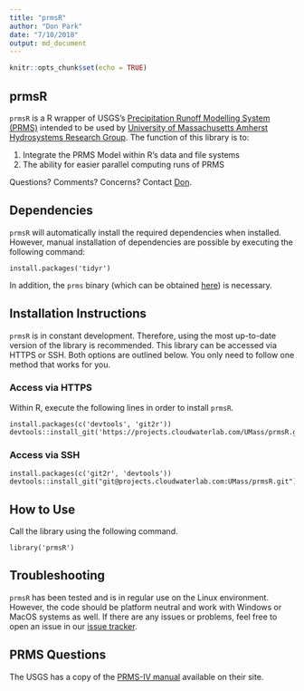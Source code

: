 ```yaml
---
title: "prmsR"
author: "Don Park"
date: "7/10/2018"
output: md_document
---
```


```r
knitr::opts_chunk$set(echo = TRUE)
```

## prmsR

`prmsR` is a R wrapper of USGS's [Precipitation Runoff Modelling System (PRMS)](https://wwwbrr.cr.usgs.gov/projects/SW_MoWS/PRMS.html) intended to be used by [University of Massachusetts Amherst Hydrosystems Research Group](http://blogs.umass.edu/hydrosystems/).  The function of this library is to:

1. Integrate the PRMS Model within R's data and file systems
2. The ability for easier parallel computing runs of PRMS

Questions?  Comments?  Concerns?  Contact [Don](mailto:donpark@umass.edu). 

## Dependencies

`prmsR` will automatically install the required dependencies when installed.  However, manual installation of dependencies are possible by executing the following command:

```
install.packages('tidyr')
```

In addition, the `prms` binary (which can be obtained [here](https://www.usgs.gov/software/precipitation-runoff-modeling-system-prms-0)) is necessary.   

## Installation Instructions

`prmsR` is in constant development.  Therefore, using the most up-to-date version of the library is recommended.  This library can be accessed via HTTPS or SSH.  Both options are outlined below.  You only need to follow one method that works for you.  

### Access via HTTPS

Within R, execute the following lines in order to install `prmsR`.  

```
install.packages(c('devtools', 'git2r'))
devtools::install_git('https://projects.cloudwaterlab.com/UMass/prmsR.git')
```

### Access via SSH


```
install.packages(c('git2r', 'devtools'))
devtools::install_git("git@projects.cloudwaterlab.com:UMass/prmsR.git")
```


## How to Use

Call the library using the following command.

```
library('prmsR')
```

## Troubleshooting

`prmsR` has been tested and is in regular use on the Linux environment.  However, the code should be platform neutral and work with Windows or MacOS systems as well.  If there are any issues or problems, feel free to open an issue in our [issue tracker](https://projects.cloudwaterlab.com/UMass/prmsR/issues).  


## PRMS Questions

The USGS has a copy of the [PRMS-IV manual](https://pubs.er.usgs.gov/publication/tm6B7) available on their site.  




